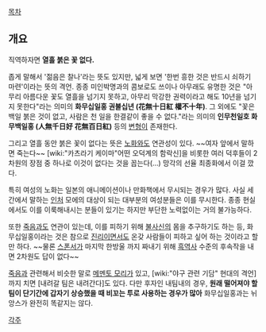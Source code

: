 {{{+1 花無十日紅 }}}

[[목차]]

== 개요 ==

직역하자면 '''열흘 붉은 꽃 없다.'''

좁게 말해서 '젊음은 찰나'라는 뜻도 있지만, 넓게 보면 '한번 흥한 것은 반드시 쇠하기 마련'이라는 뜻의 격언. 종종 미인박명과의 콤보로도 쓰이나 아무래도 유명한 것은 "아무리 아름다운 꽃도 열흘을 넘기지 못하고, 아무리 막강한 권력이라고 해도 10년을 넘기지 못한다"라는 의미의 '''화무십일홍 권불십년 (花無十日紅 權不十年)'''. 그 외에도 "꽃은 백일 붉은 것이 없고, 사람은 천 일을 한결같이 좋을 수 없다."라는 의미의 '''인무천일호 화무백일홍 (人無千日好 花無百日紅)''' 등의 [[변형]]이 존재한다.

그리고 열흘 동안 붉은 꽃이 없다는 뜻은 [[노화]]와도 연관성이 있다. ~~여자 앞에서 말하면 죽는다~~ [wiki:"카츠라기 케이마"어떤 오덕계의 함락신]을 비롯한 여러 덕후들이 2차원의 장점 중 하나로 이것이 없다는 것을 꼽는다(…) 망각의 선율 최종화에서 이걸 깠다.

특히 여성의 노화는 일본의 애니메이션이나 만화책에서 무시되는 경우가 많다. 사실 세간에서 말하는 [[인처]] 모에의 대상이 되는 대부분의 여성분들은 이를 무시한다. 종종 현실에서도 이를 이룩해내시는 분들이 있기는 하지만 부단한 노력없이는 거의 불가능하다.

또한 [[죽음]]과도 연관이 있는데, 이를 피하기 위해 [[불사신]]의 몸을 추구하기도 하는 등, 화무십일홍이라는 것은 참으로 [[진리]]이면서도 온갖 사람들이 피하고 싶어 하는 것이라고 할만 하다. ~~물론 [[스폰서]]가 마지막 한방울 까지 짜내기 위해 [[흑역사]] 수준의 후속작을 내면 2차원도 답이 없다~~

[[죽음]]과 관련해서 비슷한 말로 [[메멘토 모리]]가 있고, [wiki:"야구 관련 기담" 현대의 격언]까지 치면 [내려갈 팀은 내려간다]도 있다. 다만 후자인 내팀내의 경우, '''원래 떨어져야 할 팀이 단기간에 갑자기 상승했을 때 비꼬는 투로 사용하는 경우가 많아''' 화무십일홍과는 뉘앙스가 완전히 똑같지는 않다.

[[각주]]
